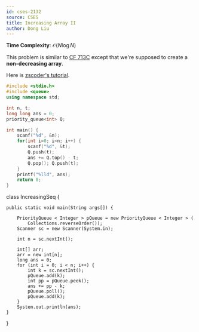 ```yaml
---
id: cses-2132
source: CSES
title: Increasing Array II
author: Dong Liu
---
```


**Time Complexity**: $\mathcal O(N\log N)$

This problem is similar to
[CF 713C](https://codeforces.com/contest/713/problem/C) except that we're
supposed to create a **non-decreasing array**.

Here is [zscoder's tutorial](https://codeforces.com/blog/entry/47821).

<LanguageSection>

<CPPSection>

```cpp
#include <stdio.h>
#include <queue>
using namespace std;

int n, t;
long long ans = 0;
priority_queue<int> Q;

int main() {
	scanf("%d", &n);
	for(int i=0; i<n; i++) {
		scanf("%d", &t);
		Q.push(t);
		ans += Q.top() - t;
		Q.pop(); Q.push(t);
	}
	printf("%lld", ans);
	return 0;
}
```

</CPPSection>


<JAVASection>




</JAVASection>


class IncreasingSeq {

    public static void main(String args[]) {

        PriorityQueue < Integer > pQueue = new PriorityQueue < Integer > (
            Collections.reverseOrder());
        Scanner sc = new Scanner(System.in);

        int n = sc.nextInt();

        int[] arr;
        arr = new int[n];
        long ans = 0;
        for (int i = 0; i < n; i++) {
            int k = sc.nextInt();
            pQueue.add(k);
            int pp = pQueue.peek();
            ans += pp - k;
            pQueue.poll();
            pQueue.add(k);
        }
        System.out.println(ans);
    }
}

</LanguageSection>
